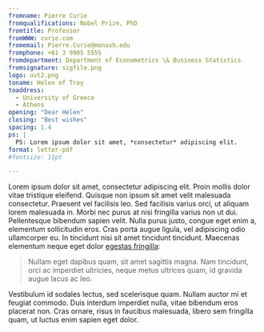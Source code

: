 ```yaml
---
fromname: Pierre Curie
fromqualifications: Nobel Prize, PhD
fromtitle: Professor
fromWWW: curie.com
fromemail: Pierre.Curie@monash.edu
fromphone: +61 3 9905 5555
fromdepartment: Department of Econometrics \& Business Statistics
fromsignature: sigfile.png
logo: uvt2.png
toname: Helen of Troy
toaddress:
  - University of Greece
  - Athens
opening: "Dear Helen"
closing: "Best wishes"
spacing: 1.4
ps: |
  PS: Lorem ipsum dolor sit amet, *consectetur* adipiscing elit.
format: letter-pdf
#fontsize: 11pt

---
```


Lorem ipsum dolor sit amet, consectetur adipiscing elit. Proin mollis dolor vitae tristique eleifend. Quisque non ipsum sit amet velit malesuada consectetur. Praesent vel facilisis leo. Sed facilisis varius orci, ut aliquam lorem malesuada in. Morbi nec purus at nisi fringilla varius non ut dui. Pellentesque bibendum sapien velit. Nulla purus justo, congue eget enim a, elementum sollicitudin eros. Cras porta augue ligula, vel adipiscing odio ullamcorper eu. In tincidunt nisi sit amet tincidunt tincidunt. Maecenas elementum neque eget dolor [egestas fringilla](http://example.com):

> Nullam eget dapibus quam, sit amet sagittis magna. Nam tincidunt, orci ac imperdiet ultricies, neque metus ultrices quam, id gravida augue lacus ac leo.

Vestibulum id sodales lectus, sed scelerisque quam. Nullam auctor mi et feugiat commodo. Duis interdum imperdiet nulla, vitae bibendum eros placerat non. Cras ornare, risus in faucibus malesuada, libero sem fringilla quam, ut luctus enim sapien eget dolor.
